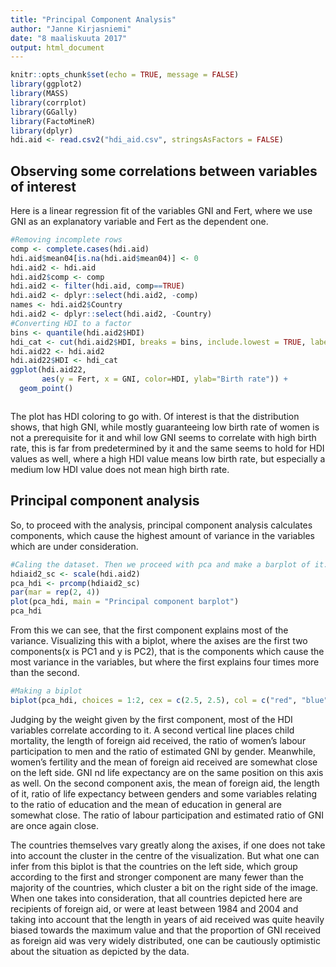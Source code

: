 ```yaml
---
title: "Principal Component Analysis"
author: "Janne Kirjasniemi"
date: "8 maaliskuuta 2017"
output: html_document
---
```


```r
knitr::opts_chunk$set(echo = TRUE, message = FALSE)
library(ggplot2)
library(MASS)
library(corrplot)
library(GGally)
library(FactoMineR)
library(dplyr)
hdi.aid <- read.csv2("hdi_aid.csv", stringsAsFactors = FALSE)
```
## Observing some correlations between variables of interest

Here is a linear regression fit of the variables GNI and Fert, where we use GNI as an explanatory variable and Fert as the dependent one.

```r
#Removing incomplete rows
comp <- complete.cases(hdi.aid)
hdi.aid$mean04[is.na(hdi.aid$mean04)] <- 0
hdi.aid2 <- hdi.aid
hdi.aid2$comp <- comp
hdi.aid2 <- filter(hdi.aid, comp==TRUE)
hdi.aid2 <- dplyr::select(hdi.aid2, -comp)
names <- hdi.aid2$Country
hdi.aid2 <- dplyr::select(hdi.aid2, -Country)
#Converting HDI to a factor
bins <- quantile(hdi.aid2$HDI)
hdi_cat <- cut(hdi.aid2$HDI, breaks = bins, include.lowest = TRUE, label = c("low", "med_low", "med_high", "high"))
hdi.aid22 <- hdi.aid2
hdi.aid22$HDI <- hdi_cat
ggplot(hdi.aid22,
       aes(y = Fert, x = GNI, color=HDI, ylab="Birth rate")) +
  geom_point()



```

The plot has HDI coloring to go with. Of interest is that the distribution shows, that high GNI, while mostly guaranteeing low birth rate of women is not a prerequisite for it and whil low GNI seems to correlate with high birth rate, this is far from predetermined by it and the same seems to hold for HDI values as well, where a high HDI value means low birth rate, but especially a medium low HDI value does not mean high birth rate.

## Principal component analysis

So, to proceed with the analysis, principal component analysis calculates components, which cause the highest amount of variance in the variables which are under consideration.

```r
#Caling the dataset. Then we proceed with pca and make a barplot of it.
hdiaid2_sc <- scale(hdi.aid2)
pca_hdi <- prcomp(hdiaid2_sc)
par(mar = rep(2, 4))
plot(pca_hdi, main = "Principal component barplot")
pca_hdi
```

From this we can see, that the first component explains most of the variance. Visualizing this with a biplot, where the axises are the first two components(x is PC1 and y is PC2), that is the components which cause the most variance in the variables, but where the first explains four times more than the second.

```r
#Making a biplot
biplot(pca_hdi, choices = 1:2, cex = c(2.5, 2.5), col = c("red", "blue"), xlabs = names)
```

Judging by the weight given by the first component, most of the HDI variables correlate according to it. A second vertical line places child mortality, the length of foreign aid received, the ratio of women's labour participation to men and the ratio of estimated GNI by gender. Meanwhile, women's fertility and the mean of foreign aid received are somewhat close on the left side. GNI nd life expectancy are on the same position on this axis as well. On the second component axis, the mean of foreign aid, the length of it, ratio of life expectancy between genders and some variables relating to the ratio of education and the mean of education in general are somewhat close. The ratio of labour participation and estimated ratio of GNI are once again close.

The countries themselves vary greatly along the axises, if one does not take into account the cluster in the centre of the visualization. But what one can infer from this biplot is that the countries on the left side, which group according to the first and stronger component are many fewer than the majority of the countries, which cluster a bit on the right side of the image. When one takes into consideration, that all countries depicted here are recipients of foreign aid, or were at least between 1984 and 2004 and taking into account that the length in years of aid received was quite heavily biased towards the maximum value and that the proportion of GNI received as foreign aid was very widely distributed, one can be cautiously optimistic about the situation as depicted by the data.

